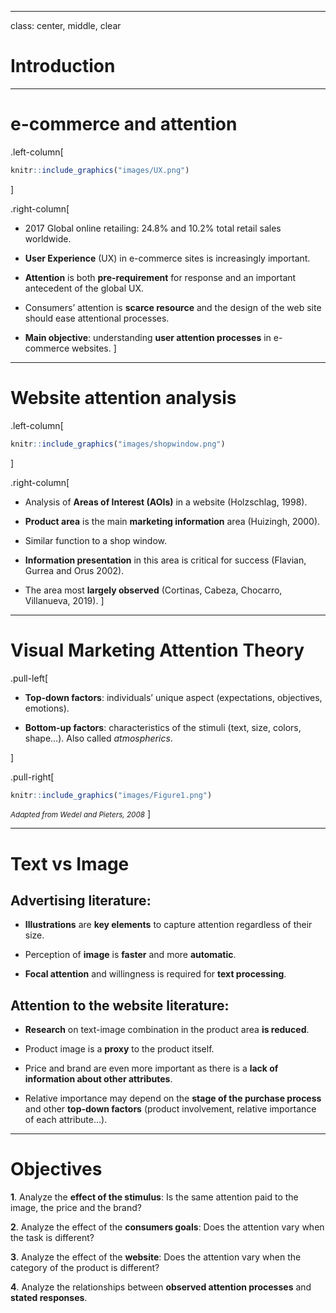 
---

class: center, middle, clear

# Introduction


---

# e-commerce and attention

.left-column[ 

```r
knitr::include_graphics("images/UX.png")
```
]

.right-column[

- 2017 Global online retailing: 24.8% <i class="fas fa-arrow-up"></i> and 10.2% <i class="fas fa-chart-pie"></i> total retail sales worldwide.

- **User Experience** (UX) in e-commerce sites is increasingly important.

- **Attention** is both **pre-requirement** for response and an important antecedent of the global UX.

- Consumers' attention is **scarce resource** and the design of the web site should ease attentional processes.

- **Main objective**: understanding **user attention processes** in e-commerce websites.
]


---

# Website attention analysis

.left-column[ 

```r
knitr::include_graphics("images/shopwindow.png")
```
]

.right-column[

- Analysis of **Areas of Interest (AOIs)** in a website (Holzschlag, 1998). 

- **Product area** is the main **marketing information** area (Huizingh, 2000).

- Similar function to a shop window.

- **Information presentation** in this area is critical for success (Flavian, Gurrea and Orus 2002).

- The area most **largely observed** (Cortinas, Cabeza, Chocarro, Villanueva, 2019).
]

---

# Visual Marketing Attention Theory

.pull-left[

- **Top-down factors**: individuals' unique aspect (expectations, objectives, emotions).

- **Bottom-up factors**: characteristics of the stimuli (text, size, colors, shape...). Also called *atmospherics*.

]

.pull-right[

```r
knitr::include_graphics("images/Figure1.png")
```
<small><i>Adapted from Wedel and Pieters, 2008</i></small>
]

---

# Text vs Image

## Advertising literature: 

- **Illustrations** are **key elements** to capture attention regardless of their size.

- Perception of **image** is **faster** and more **automatic**.

- **Focal attention** and willingness is required for **text processing**.

## Attention to the website literature:

- **Research** on text-image combination in the product area **is reduced**.

- Product image is a **proxy** to the product itself.

- Price and brand are even more important as there is a **lack of information about other attributes**.

- Relative importance may depend on the **stage of the purchase process** and other **top-down factors** (product involvement, relative importance of each attribute...).

---

# Objectives

**1**.	Analyze the **effect of the stimulus**: Is the same attention paid to the image, the price and the brand?

**2**.	Analyze the effect of the **consumers goals**: Does the attention vary when the task is different?

**3**. Analyze the effect of the **website**: Does the attention vary when the category of the product is different?

**4**.	Analyze the relationships between **observed attention processes** and **stated responses**.
